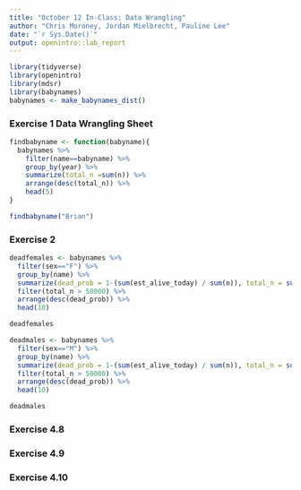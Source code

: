 ```yaml
---
title: "October 12 In-Class: Data Wrangling"
author: "Chris Moroney, Jordan Mielbrecht, Pauline Lee"
date: "`r Sys.Date()`"
output: openintro::lab_report
---
```


```r
library(tidyverse)
library(openintro)
library(mdsr)
library(babynames)
babynames <- make_babynames_dist()
```

### Exercise 1 Data Wrangling Sheet


```r
findbabyname <- function(babyname){
  babynames %>%
    filter(name==babyname) %>%
    group_by(year) %>%
    summarize(total_n =sum(n)) %>%
    arrange(desc(total_n)) %>%
    head(5)
}

findbabyname("Brian")
```

### Exercise 2


```r
deadfemales <- babynames %>%
  filter(sex=="F") %>%
  group_by(name) %>%
  summarize(dead_prob = 1-(sum(est_alive_today) / sum(n)), total_n = sum(n)) %>%
  filter(total_n > 50000) %>%
  arrange(desc(dead_prob)) %>%
  head(10)

deadfemales

deadmales <- babynames %>%
  filter(sex=="M") %>%
  group_by(name) %>%
  summarize(dead_prob = 1-(sum(est_alive_today) / sum(n)), total_n = sum(n)) %>%
  filter(total_n > 50000) %>%
  arrange(desc(dead_prob)) %>%
  head(10)

deadmales
```

### Exercise 4.8 


### Exercise 4.9


### Exercise 4.10

